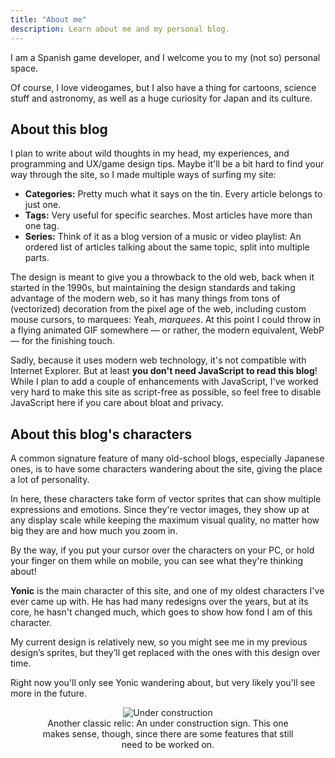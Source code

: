 ---
title: "About me"
description: Learn about me and my personal blog.
---


I am a Spanish game developer, and I welcome you to my (not so) personal space.

Of course, I love videogames, but I also have a thing for cartoons, science stuff and astronomy, 
as well as a huge curiosity for Japan and its culture.

## About this blog

I plan to write about wild thoughts in my head, my experiences, and
programming and UX/game design tips. Maybe it'll be a bit hard to find your
way through the site, so I made multiple ways of surfing my site:

* **Categories:** Pretty much what it says on the tin. Every article belongs to just one.
* **Tags:** Very useful for specific searches. Most articles have more than one tag.
* **Series:** Think of it as a blog version of a music or video playlist:
An ordered list of articles talking about the same topic, split into
multiple parts.

The design is meant to give you a throwback to the old web, back when it started
in the 1990s, but maintaining the design standards and taking advantage of
the modern web, so it has many things from tons of (vectorized) decoration from
the pixel age of the web, including custom mouse cursors, to marquees: Yeah, *marquees*.
At this point I could throw in a flying animated GIF somewhere
&mdash; or rather, the modern equivalent, WebP &mdash; for the finishing touch.

Sadly, because it uses modern web technology, it's not compatible with Internet Explorer.
But at least **you don't need JavaScript to read this blog**!
While I plan to add a couple of enhancements with JavaScript,
I've worked very hard to make this site as script-free as possible, so feel free
to disable JavaScript here if you care about bloat and privacy.

## About this blog's characters

A common signature feature of many old-school blogs, especially Japanese ones,
is to have some characters wandering about the site, giving the place a lot of personality.

In here, these characters take form of vector sprites that can show multiple expressions and emotions.
Since they're vector images, they show up at any display scale while keeping the maximum visual quality,
no matter how big they are and how much you zoom in.

By the way, if you put your cursor over the characters on your PC, or hold your finger on them while on mobile,
you can see what they're thinking about!

**Yonic** is the main character of this site, and one of my oldest characters I've ever came up with.
He has had many redesigns over the years, but at its core, he hasn't changed much,
which goes to show how fond I am of this character.

<TextBubble position="bottom" alignment="far" theme="yonic">
    My current design is relatively new, so you might see me in my previous design’s sprites, 
    but they’ll get replaced with the ones with this design over time.
</TextBubble>
<Chara name="yonic" set="summer" sprite="normal" thoughts="Yonic is happy to see you!" />

Right now you'll only see Yonic wandering about, but very likely you'll see more in the future.

<figure style="text-align: center;">
    <Image style="width: auto; height: auto;" src={UnderConstruction.src} alt="Under construction" width={UnderConstruction.width} height={UnderConstruction.height} />
    <figcaption>
        Another classic relic: An under construction sign.
        This one makes sense, though, since there are some features that still need to be worked on.
    </figcaption>
</figure>